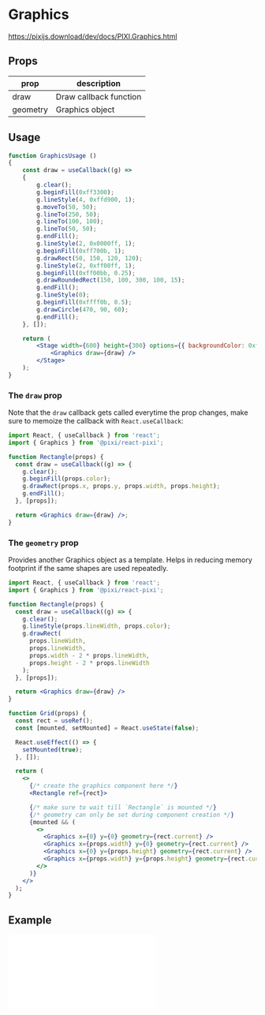 # Graphics

https://pixijs.download/dev/docs/PIXI.Graphics.html

## Props

| prop 	   | description            	|
|--------- |------------------------	|
| draw 	   | Draw callback function 	|
| geometry | Graphics object          |


## Usage

```jsx live
function GraphicsUsage ()
{
    const draw = useCallback((g) =>
    {
        g.clear();
        g.beginFill(0xff3300);
        g.lineStyle(4, 0xffd900, 1);
        g.moveTo(50, 50);
        g.lineTo(250, 50);
        g.lineTo(100, 100);
        g.lineTo(50, 50);
        g.endFill();
        g.lineStyle(2, 0x0000ff, 1);
        g.beginFill(0xff700b, 1);
        g.drawRect(50, 150, 120, 120);
        g.lineStyle(2, 0xff00ff, 1);
        g.beginFill(0xff00bb, 0.25);
        g.drawRoundedRect(150, 100, 300, 100, 15);
        g.endFill();
        g.lineStyle(0);
        g.beginFill(0xffff0b, 0.5);
        g.drawCircle(470, 90, 60);
        g.endFill();
    }, []);

    return (
        <Stage width={600} height={300} options={{ backgroundColor: 0xffffff }}>
            <Graphics draw={draw} />
        </Stage>
    );
}
```

### The `draw` prop
Note that the `draw` callback gets called everytime the prop changes, make sure to memoize the callback
with `React.useCallback`:

```jsx
import React, { useCallback } from 'react';
import { Graphics } from '@pixi/react-pixi';

function Rectangle(props) {
  const draw = useCallback((g) => {
    g.clear();
    g.beginFill(props.color);
    g.drawRect(props.x, props.y, props.width, props.height);
    g.endFill();
  }, [props]);

  return <Graphics draw={draw} />;
}
```

### The `geometry` prop
Provides another Graphics object as a template. Helps in reducing memory footprint if the same shapes are used repeatedly.

```jsx
import React, { useCallback } from 'react';
import { Graphics } from '@pixi/react-pixi';

function Rectangle(props) {
  const draw = useCallback((g) => {
    g.clear();
    g.lineStyle(props.lineWidth, props.color);
    g.drawRect(
      props.lineWidth,
      props.lineWidth,
      props.width - 2 * props.lineWidth,
      props.height - 2 * props.lineWidth
    );
  }, [props]);

  return <Graphics draw={draw} />
}

function Grid(props) {
  const rect = useRef();
  const [mounted, setMounted] = React.useState(false);

  React.useEffect(() => {
    setMounted(true);
  }, []);

  return (
    <>
      {/* create the graphics component here */}
      <Rectangle ref={rect}>

      {/* make sure to wait till `Rectangle` is mounted */}
      {/* geometry can only be set during component creation */}
      {mounted && (
        <>
          <Graphics x={0} y={0} geometry={rect.current} />
          <Graphics x={props.width} y={0} geometry={rect.current} />
          <Graphics x={0} y={props.height} geometry={rect.current} />
          <Graphics x={props.width} y={props.height} geometry={rect.current} />
        </>
      )}
    </>
  );
}
```

## Example

<iframe
  height={500}
  scrolling="no"
  title="Graphics"
  src="//codepen.io/inlet/embed/d3b1be3b908b1d890442ee0c8baceaaf/?height=300&theme-id=33987&default-tab=result&embed-version=2"
  frameBorder="no"
  allowFullScreen={true}
  style={{ width: '100%' }}
/>

